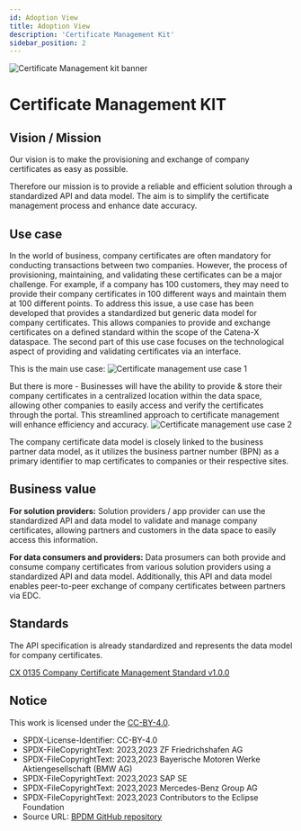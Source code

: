 ```yaml
---
id: Adoption View
title: Adoption View
description: 'Certificate Management Kit'
sidebar_position: 2
---
```


![Certificate Management kit banner](@site/static/img/Certificate_Kit_Icon.png)

# Certificate Management KIT

## Vision / Mission

Our vision is to make the provisioning and exchange of company certificates as easy as possible.

Therefore our mission is to provide a reliable and efficient solution through a standardized API and data model. The aim is to simplify the certificate management process and enhance date accuracy.

## Use case

In the world of business, company certificates are often mandatory for conducting transactions between two companies. However, the process of provisioning, maintaining, and validating these certificates can be a major challenge. For example, if a company has 100 customers, they may need to provide their company certificates in 100 different ways and maintain them at 100 different points.
To address this issue, a use case has been developed that provides a standardized but generic data model for company certificates. This allows companies to provide and exchange certificates on a defined standard within the scope of the Catena-X dataspace. The second part of this use case focuses on the technological aspect of providing and validating certificates via an interface.

This is the main use case:
![Certificate management use case 1](@site/static/img/BPDM-CM-KIT1.png)

But there is more -
Businesses will have the ability to provide & store their company certificates in a centralized location within the data space, allowing other companies to easily access and verify the certificates through the portal. This streamlined approach to certificate management will enhance efficiency and accuracy.
![Certificate management use case 2](@site/static/img/BPDM-CM-KIT2.png)

The company certificate data model is closely linked to the business partner data model, as it utilizes the business partner number (BPN) as a primary identifier to map certificates to companies or their respective sites.

## Business value

**For solution providers:**
Solution providers / app provider can use the standardized API and data model to validate and manage company certificates, allowing partners and customers in the data space to easily access this information.

**For data consumers and providers:**
Data prosumers can both provide and consume company certificates from various solution providers using a standardized API and data model. Additionally, this API and data model enables peer-to-peer exchange of company certificates between partners via EDC.

## Standards

The API specification is already standardized and represents the data model for company certificates.

[CX 0135 Company Certificate Management Standard v1.0.0](https://catena-x.net/de/standard-library)

## Notice

This work is licensed under the [CC-BY-4.0](https://creativecommons.org/licenses/by/4.0/legalcode).

- SPDX-License-Identifier: CC-BY-4.0
- SPDX-FileCopyrightText: 2023,2023 ZF Friedrichshafen AG
- SPDX-FileCopyrightText: 2023,2023 Bayerische Motoren Werke Aktiengesellschaft (BMW AG)
- SPDX-FileCopyrightText: 2023,2023 SAP SE
- SPDX-FileCopyrightText: 2023,2023 Mercedes-Benz Group AG
- SPDX-FileCopyrightText: 2023,2023 Contributors to the Eclipse Foundation
- Source URL: [BPDM GitHub repository](https://github.com/eclipse-tractusx/bpdm)
